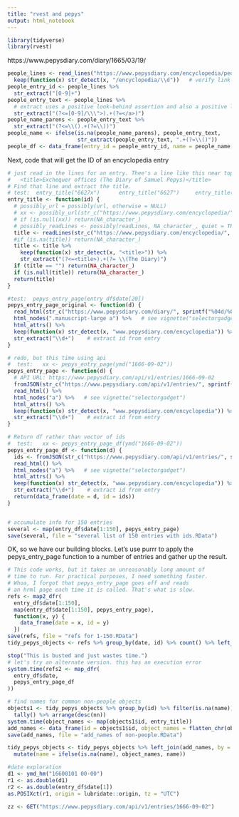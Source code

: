 ```yaml
---
title: "rvest and pepys"
output: html_notebook
---
```




```r
library(tidyverse)
library(rvest)
```

https://www.pepysdiary.com/diary/1665/03/19/

```r
people_lines <- read_lines("https://www.pepysdiary.com/encyclopedia/people/") %>%
  keep(function(x) str_detect(x, "/encyclopedia/\\d"))   # verify link is to encyclopedia entry
people_entry_id <- people_lines %>%
  str_extract("[0-9]+")
people_entry_text <- people_lines %>%
  # extract uses a positive look-behind assertion and also a positive look-ahead assertion
  str_extract("(?<=[0-9]/\\\">).+(?=</a>)")
people_name_parens <- people_entry_text %>%
  str_extract("(?<=\\().+(?=\\))")
people_name <- ifelse(is.na(people_name_parens), people_entry_text,
                      str_extract(people_entry_text, ".+(?=\\()"))
people_df <- data_frame(entry_id = people_entry_id, name = people_name, parens = people_name_parens)
```

Next, code that will get the ID of an encyclopedia entry
```r
# just read in the lines for an entry. Thee's a line like this near top:
#	<title>Exchequer offices (The Diary of Samuel Pepys)</title>
# Find that line and extract the title.
# test:  entry_title("6627x")      entry_title("6627")     entry_title("art")
entry_title <- function(id) {
  # possibly_url = possibly(url, otherwise = NULL)
  # xx <- possibly_url(str_c("https://www.pepysdiary.com/encyclopedia/", id, "/"), open = "r")
  # if (is.null(xx)) return(NA_character_)
  # possibly_readLines <- possibly(readLines, NA_character_, quiet = TRUE)
  title <- readLines(str_c("https://www.pepysdiary.com/encyclopedia/", id, "/"), n = 15) 
  #if (is.na(title)) return(NA_character_)
  title <- title %>%
    keep(function(x) str_detect(x, "<title>")) %>%
    str_extract("(?<=<title>).+(?= \\(The Diary)")
  if (title == "") return(NA_character_)
  if (is.null(title)) return(NA_character_)
  return(title)
}
```


	
```r
#test:  pepys_entry_page(entry_df$date[20])
pepys_entry_page_original <- function(d) {
  read_html(str_c("https://www.pepysdiary.com/diary/", sprintf("%04d/%02d/%02d/", year(d), month(d), day(d)))) %>%
  html_nodes(".manuscript-large a") %>%   # see vignette("selectorgadget")
  html_attrs() %>% 
  keep(function(x) str_detect(x, "www.pepysdiary.com/encyclopedia")) %>%  # verify link is to encyclopedia entry
  str_extract("\\d+")    # extract id from entry
}

# redo, but this time using api
#  test:   xx <- pepys_entry_page(ymd("1666-09-02"))
pepys_entry_page <- function(d) {
  # API URL: https://www.pepysdiary.com/api/v1/entries/1666-09-02
  fromJSON(str_c("https://www.pepysdiary.com/api/v1/entries/", sprintf("%04d-%02d-%02d", year(d), month(d), day(d))))$entry_html %>% 
  read_html() %>%
  html_nodes("a") %>%   # see vignette("selectorgadget")
  html_attrs() %>% 
  keep(function(x) str_detect(x, "www.pepysdiary.com/encyclopedia")) %>%  # verify link is to encyclopedia entry
  str_extract("\\d+")    # extract id from entry
}

# Return df rather than vector of ids
#  test:   xx <- pepys_entry_page_df(ymd("1666-09-02"))
pepys_entry_page_df <- function(d) {
  ids <- fromJSON(str_c("https://www.pepysdiary.com/api/v1/entries/", sprintf("%04d-%02d-%02d", year(d), month(d), day(d))))$entry_html %>% 
  read_html() %>%
  html_nodes("a") %>%   # see vignette("selectorgadget")
  html_attrs() %>% 
  keep(function(x) str_detect(x, "www.pepysdiary.com/encyclopedia")) %>%  # verify link is to encyclopedia entry
  str_extract("\\d+")    # extract id from entry
  return(data_frame(date = d, id = ids))
}

```


```r

```

```r
# accumulate info for 150 entries
several <- map(entry_df$date[1:150], pepys_entry_page)
save(several, file = "several list of 150 entries with ids.RData")

```

OK, so we have our building blocks. Let's use purrr to apply the pepys_entry_page function to a number of entries and gather up the result.

```r
# This code works, but it takes an unreasonably long amount of
# time to run. For practical purposes, I need something faster.
# Whoa, I forgot that pepys_entry_page goes off and reads
# an hrml page each time it is called. That's what is slow.
refs <- map2_dfr(
  entry_df$date[1:150],
  map(entry_df$date[1:150], pepys_entry_page), 
  function(x, y) {
    data_frame(date = x, id = y)
  })
save(refs, file = "refs for 1-150.RData")
tidy_pepys_objects <- refs %>% group_by(date, id) %>% count() %>% left_join(people_df, by = c("id" = "entry_id"))
```

```r
stop("This is busted and just wastes time.")
# let's try an alternate version. this has an execution error
system.time(refs2 <- map_dfr(
  entry_df$date,
  pepys_entry_page_df
))
```

```r
# find names for common non-people objects
objects1 <- tidy_pepys_objects %>% group_by(id) %>% filter(is.na(name)) %>%
  tally() %>% arrange(desc(nn))
system.time(object_names <- map(objects1$id, entry_title))
add_names <- data_frame(id = objects1$id, object_names = flatten_chr(object_names) )
save(add_names, file = "add_names of non-people.RData") 

tidy_pepys_objects <- tidy_pepys_objects %>% left_join(add_names, by = c("id")) %>%
  mutate(name = ifelse(is.na(name), object_names, name))
```

```r
#date exploration 
d1 <- ymd_hm("16600101 00-00")
r1 <- as.double(d1)
r2 <- as.double(entry_df$date[1])
as.POSIXct(r1, origin = lubridate::origin, tz = "UTC")
```

```r
zz <- GET("https://www.pepysdiary.com/api/v1/entries/1666-09-02")
```

